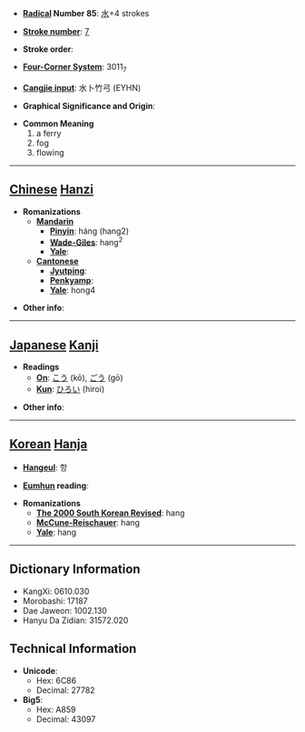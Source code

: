 * '''[[Wiktionary:Chinese radical index| Radical]] Number 85''': [[Wiktionary:Chinese radical index 水|水]]+4 strokes

* '''[[Wiktionary:Chinese total strokes index|Stroke number]]''': [[Wiktionary:Chinese total strokes index 7|7]]

* '''Stroke order''': 

* '''[[Wiktionary:Chinese four corner index|Four-Corner System]]''': 3011<sub>7</sub>

* '''[[Wiktionary:Chinese Cangjie index|Cangjie input]]''': 水卜竹弓 (EYHN)

* '''Graphical Significance and Origin''': 

* '''Common Meaning'''
*#a ferry
*# fog
*# flowing


----

== [[Chinese]] [[Hanzi]] ==

* '''Romanizations'''
** '''[[Mandarin]]'''
*** '''[[Pinyin]]''': háng (hang2)
*** '''[[Wade-Giles]]''': hang<sup>2</sup>
*** '''[[Yale]]''': 
** '''[[Cantonese]]'''
*** '''[[Jyutping]]''':
*** '''[[Penkyamp]]''': 
*** '''[[Yale]]''': hong4

* '''Other info''': 

----

== [[Japanese]] [[Kanji]] ==

* '''Readings'''
** '''[[On]]''': [[こう]] (kō), [[ごう]] (gō)
** '''[[Kun]]''': [[ひろい]] (hiroi)

* '''Other info''':  

----

== [[Korean]] [[Hanja]] ==

* '''[[Hangeul]]''': 항

* '''[[Eumhun]] reading''': 

* '''Romanizations'''
** '''[[The 2000 South Korean Revised Romanization|The 2000 South Korean Revised]]''': hang
** '''[[McCune-Reischauer]]''': hang
** '''[[Yale]]''': hang

----

== Dictionary Information ==

* KangXi: 0610.030
* Morobashi: 17187
* Dae Jaweon: 1002.130
* Hanyu Da Zidian: 31572.020

== Technical Information ==

* '''Unicode''':
** Hex: 6C86
** Decimal: 27782
* '''Big5''':
** Hex: A859
** Decimal: 43097